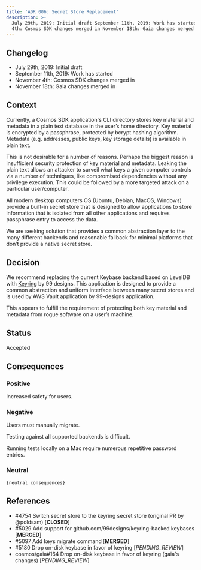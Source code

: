 ```yaml
---
title: 'ADR 006: Secret Store Replacement'
description: >-
  July 29th, 2019: Initial draft September 11th, 2019: Work has started November
  4th: Cosmos SDK changes merged in November 18th: Gaia changes merged in
---
```

## Changelog

* July 29th, 2019: Initial draft
* September 11th, 2019: Work has started
* November 4th: Cosmos SDK changes merged in
* November 18th: Gaia changes merged in

## Context

Currently, a Cosmos SDK application's CLI directory stores key material and metadata in a plain text database in the user’s home directory.  Key material is encrypted by a passphrase, protected by bcrypt hashing algorithm. Metadata (e.g. addresses, public keys, key storage details) is available in plain text.

This is not desirable for a number of reasons. Perhaps the biggest reason is insufficient security protection of key material and metadata. Leaking the plain text allows an attacker to surveil what keys a given computer controls via a number of techniques, like compromised dependencies without any privilege execution. This could be followed by a more targeted attack on a particular user/computer.

All modern desktop computers OS (Ubuntu, Debian, MacOS, Windows) provide a built-in secret store that is designed to allow applications to store information that is isolated from all other applications and requires passphrase entry to access the data.

We are seeking solution that provides a common abstraction layer to the many different backends and reasonable fallback for minimal platforms that don’t provide a native secret store.

## Decision

We recommend replacing the current Keybase backend based on LevelDB with [Keyring](https://github.com/99designs/keyring) by 99 designs. This application is designed to provide a common abstraction and uniform interface between many secret stores and is used by AWS Vault application by 99-designs application.

This appears to fulfill the requirement of protecting both key material and metadata from rogue software on a user’s machine.

## Status

Accepted

## Consequences

### Positive

Increased safety for users.

### Negative

Users must manually migrate.

Testing against all supported backends is difficult.

Running tests locally on a Mac require numerous repetitive password entries.

### Neutral

`{neutral consequences}`

## References

* \#4754 Switch secret store to the keyring secret store (original PR by @poldsam) \[**CLOSED**]
* \#5029 Add support for github.com/99designs/keyring-backed keybases \[**MERGED**]
* \#5097 Add keys migrate command \[**MERGED**]
* \#5180 Drop on-disk keybase in favor of keyring \[*PENDING\_REVIEW*]
* cosmos/gaia#164 Drop on-disk keybase in favor of keyring (gaia's changes) \[*PENDING\_REVIEW*]
